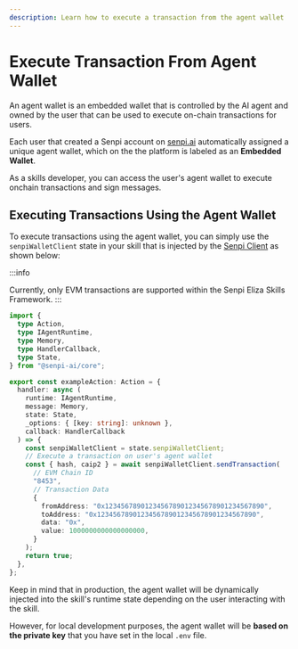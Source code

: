 ```yaml
---
description: Learn how to execute a transaction from the agent wallet
---
```



# Execute Transaction From Agent Wallet

<CopyPageButton />

An agent wallet is an embedded wallet that is controlled by the AI agent and owned by the user that can be used to execute on-chain transactions for users.

Each user that created a Senpi account on [senpi.ai](https://senpi.ai) automatically assigned a unique agent wallet, which on the the platform is labeled as an **Embedded Wallet**.

As a skills developer, you can access the user's agent wallet to execute onchain transactions and sign messages.

## Executing Transactions Using the Agent Wallet

To execute transactions using the agent wallet, you can simply use the `senpiWalletClient` state in your skill that is injected by the [Senpi Client](../../references/senpi-client/index.mdx) as shown below:

:::info

Currently, only EVM transactions are supported within the Senpi Eliza Skills Framework.
:::

```typescript {17-29}
import {
  type Action,
  type IAgentRuntime,
  type Memory,
  type HandlerCallback,
  type State,
} from "@senpi-ai/core";

export const exampleAction: Action = {
  handler: async (
    runtime: IAgentRuntime,
    message: Memory,
    state: State,
    _options: { [key: string]: unknown },
    callback: HandlerCallback
  ) => {
    const senpiWalletClient = state.senpiWalletClient;
    // Execute a transaction on user's agent wallet
    const { hash, caip2 } = await senpiWalletClient.sendTransaction(
      // EVM Chain ID
      "8453",
      // Transaction Data
      {
        fromAddress: "0x1234567890123456789012345678901234567890",
        toAddress: "0x1234567890123456789012345678901234567890",
        data: "0x",
        value: 1000000000000000000,
      }
    );
    return true;
  },
};
```

Keep in mind that in production, the agent wallet will be dynamically injected into the skill's runtime state depending on the user interacting with the skill.

However, for local development purposes, the agent wallet will be **based on the private key** that you have set in the local `.env` file.

<DeveloperSupport />
